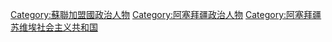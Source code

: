 [[Category:蘇聯加盟國政治人物|Category:蘇聯加盟國政治人物]]
[[Category:阿塞拜疆政治人物|Category:阿塞拜疆政治人物]]
[[Category:阿塞拜疆苏维埃社会主义共和国|Category:阿塞拜疆苏维埃社会主义共和国]]